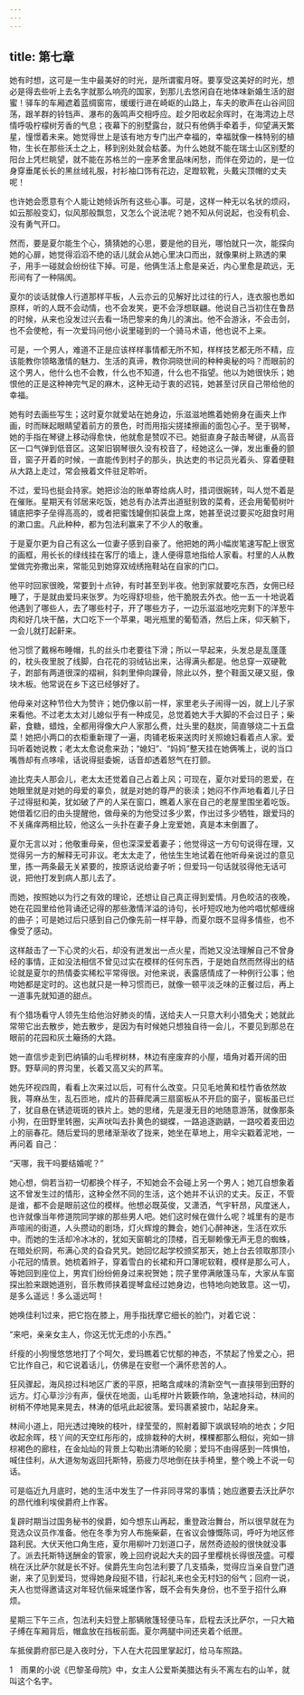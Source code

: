 ```yaml
---
---
---
```

title: 第七章
---




她有时想，这可是一生中最美好的时光，是所谓蜜月呀。要享受这美好的时光，想必是得去些听上去名字就那么响亮的国家，到那儿去悠闲自在地体味新婚生活的甜蜜！驿车的车厢遮着蓝绸窗帘，缓缓行进在崎岖的山路上，车夫的歌声在山谷间回荡，跟羊群的铃铛声、瀑布的轰鸣声交相呼应。趁夕阳收起余晖时，在海湾边上尽情呼吸柠檬树芳香的气息；夜幕下的别墅露台，就只有他俩手牵着手，仰望满天繁星，憧憬着未来。她觉得世上是该有地方专门出产幸福的，幸福就像一株特别的植物，生长在那些沃土之上，移到别处就会枯萎。为什么她就不能在瑞士山区别墅的阳台上凭栏眺望，就不能在苏格兰的一座茅舍里品味闲愁，而伴在旁边的，是一位身穿垂尾长长的黑丝绒礼服，衬衫袖口饰有花边，足蹬软靴，头戴尖顶帽的丈夫呢！

也许她会愿意有个人能让她倾诉所有这些心事。可是，这样一种无以名状的烦闷，如云那般变幻，似风那般飘忽，又怎么个说法呢？她不知从何说起，也没有机会、没有勇气开口。

然而，要是夏尔能生个心，猜猜她的心思，要是他的目光，哪怕就只一次，能探向她的心扉，她觉得滔滔不绝的话儿就会从她心里决口而出，就像果树上熟透的果子，用手一碰就会纷纷往下掉。可是，他俩生活上愈是亲近，内心里愈是疏远，无形间有了一种隔阂。

夏尔的谈话就像人行道那样平板，人云亦云的见解好比过往的行人，连衣服也悉如原样，听的人既不会动情，也不会发笑，更不会浮想联翩。他说自己当初住在鲁昂的时候，从来也没发过兴去看一场巴黎来的角儿的演出。他不会游泳，不会击剑，也不会使枪，有一次爱玛问他小说里碰到的一个骑马术语，他也说不上来。

可是，一个男人，难道不正是应该样样事情都无所不知，样样技艺都无所不精，应该能教你领略激情的魅力、生活的真谛，教你洞晓世间的种种奥秘的吗？而眼前的这个男人，他什么也不会教，什么也不知道，什么也不指望。他以为她很快乐；她恨他的正是这种神完气足的麻木，这种无动于衷的迟钝，她甚至讨厌自己带给他的幸福。

她有时去画些写生；这时夏尔就爱站在她身边，乐滋滋地瞧着她俯身在画夹上作画，时而眯起眼睛望着前方的景色，时而用指尖搓揉擦画的面包心子。至于钢琴，她的手指在琴键上移动得愈快，他就愈是赞叹不已。她挺直身子敲击琴键，从高音区一口气弹到低音区。这架旧钢琴很久没有校音了，经她这么一弹，发出重叠的颤音，窗子开着的时候，一直能传到村子的那头，执达吏的书记员光着头、穿着便鞋从大路上走过，常会掖着文件驻足聆听。

不过，爱玛也挺会持家。她把诊治的账单寄给病人时，措词很婉转，叫人觉不着是在催账。星期天有邻居来吃饭，她总有办法弄出道挺别致的菜肴，还会用葡萄树叶铺底把李子垒得高高的，或者把蜜饯罐倒扣装盘上席，她甚至说过要买吃甜食时用的漱口盅。凡此种种，都为包法利赢来了不少人的敬重。

于是夏尔更为自己有这么一位妻子感到自豪了。他把她的两小幅炭笔速写配上很宽的画框，用长长的绿线挂在客厅的墙上，逢人便得意地指给人家看。村里的人从教堂做完弥撒出来，常能见到她穿双绒绣拖鞋站在自家的门口。

他平时回家很晚，常要到十点钟，有时甚至到半夜。他到家就要吃东西，女佣已经睡了，于是就由爱玛来张罗。为吃得舒坦些，他干脆脱去外衣。他一五一十地说着他遇到了哪些人，去了哪些村子，开了哪些方子，一边乐滋滋地吃完剩下的洋葱牛肉和好几块干酪，大口吃下一个苹果，喝光瓶里的葡萄酒，然后上床，仰天躺下，一会儿就打起鼾来。

他习惯了戴棉布睡帽，扎的丝头巾老要往下滑；所以一早起来，头发总是乱蓬蓬的，枕头夜里脱了线脚，白花花的羽绒钻出来，沾得满头都是。他总穿一双硬靴子，跗部有两道很深的褶裥，斜刺里伸向踝骨，除此以外，整个鞋面又硬又挺，像块木板。他常说在乡下这已经够好了。

他母亲对这种节俭大为赞许；她仍像以前一样，家里老头子闹得一凶，就上儿子家来看他。不过老太太对儿媳似乎有一种成见，总觉着她大手大脚的不会过日子；柴薪，食糖，蜡烛，全都用得像大户人家那么费，灶头里的麸炭，简直够烧二十五盘菜！她把小两口的衣柜重新理了一遍，肉铺老板来送肉时关照媳妇看着点人家。爱玛听着她说教；老太太愈说愈来劲；“媳妇”、“妈妈”整天挂在她俩嘴上，说的当口嘴唇却有点哆嗦，话说得挺委婉，话音却透着怒气在打颤。

迪比克夫人那会儿，老太太还觉着自己占着上风；可现在，夏尔对爱玛的恩爱，在她眼里就是对她的母爱的辜负，就是对她的尊严的亵渎；她闷不作声地看着儿子日子过得挺和美，犹如破了产的人呆在窗口，瞧着人家在自己的老屋里围坐着吃饭。她借着忆旧的由头提醒他，做母亲的为他受过多少累，作出过多少牺牲，跟爱玛的不关痛痒两相比较，他这么一头扑在妻子身上宠爱她，真是本末倒置了。

夏尔无言以对；他敬重母亲，但也深深爱着妻子；他觉得这一方句句说得在理，又觉得另一方的解释无可非议。老太太走了，他怯生生地试着在他听母亲说过的意见里，拣一两条最无关紧要的，按原话说给妻子听；但爱玛一句话就驳得他无话可说，把他打发到病人那儿去了。

而她，按照她以为行之有效的理论，还想让自己真正得到爱情。月色皎洁的夜晚，她在花园里给他背诵还记得的那些激情洋溢的诗句，长吁短叹地为他吟唱忧郁缠绵的曲子；可是她过后只感到自己仍像先前一样平静，而夏尔既不显得多情些，也不像受了感动。

这样敲击了一下心灵的火石，却没有迸发出一点火星，而她又没法理解自己不曾身经的事情，正如没法相信不曾见过实在模样的任何东西，于是她自然而然得出的结论就是夏尔的热情委实稀松平常得很。对他来说，表露感情成了一种例行公事；他吻她都是定时的。这也就只是一种习惯而已，就像一顿平淡乏味的正餐过后，再上一道事先就知道的甜点。

有个猎场看守人领先生给他治好肺炎的情，送给夫人一只意大利小猎兔犬；她就此常带它出去散步，她去散步，是因为有时候她只想独自待一会儿，不要见到那总在眼前的花园和灰土簸扬的大路。

她一直信步走到巴纳镇的山毛榉树林，林边有座废弃的小屋，墙角对着开阔的田野。野草间的界沟里，长着又高又尖的芦苇。

她先环视四周，看看上次来过以后，可有什么改变。只见毛地黄和桂竹香依然故我，荨麻丛生，乱石匝地，成片的苔藓爬满三扇窗板从不开启的窗子，窗板虽已烂了，犹自悬在锈迹斑斑的铁片上。她的思绪，先是漫无目的地随意游荡，就像那条小狗，在田野里转圈，尖声吠叫去扑黄色的蝴蝶，一路追逐鼩鼱，一路咬着麦田边上的丽春花。随后爱玛的思绪渐渐收了拢来，她坐在草地上，用伞尖戳着泥地，一再问着 自己：

“天哪，我干吗要结婚呢？”

她心想，倘若当初一切都换个样子，不知她会不会碰上另一个男人；她兀自想象着这不曾发生过的情形，这种全然不同的生活，这个她并不认识的丈夫。反正，不管是谁，都不会是眼前这位的模样。他想必既英俊，又潇洒，气宇轩昂，风度迷人，也许就像当年修道院同学嫁的那些男人吧。她们这时候在做什么呢？城里有的是市声喧闹的街道，人头攒动的剧场，灯火辉煌的舞会，她们心醉神迷，生活在欢乐中。而她的生活却冷冰冰的，犹如天窗朝北的顶楼，百无聊赖像无声无息的蜘蛛，在暗处织网，布满心灵的旮旮旯旯。她回忆起学校颁奖那天，她上台去领取那顶小小花冠的情景。她梳着辫子，穿着雪白的长裙和开口薄呢软鞋，模样是那么可人，等她回到座位上，男宾们纷纷俯身过来祝贺她；院子里停满敞篷马车，大家从车窗探出脸来跟她道别，音乐教师挟着提琴盒经过她身边，也特地向她致意。这一切，是多么遥远！多么遥远呵！

她唤佳利1过来，把它抱在膝上，用手指抚摩它细长的脸门，对着它说：

“来吧，亲亲女主人，你这无忧无虑的小东西。”

纤瘦的小狗慢悠悠地打了个呵欠，爱玛瞧着它忧郁的神态，不禁起了怜爱之心，把它比作自己，和它说着话儿，仿佛是在安慰一个满怀悲苦的人。

狂风骤起，海风掠过科地区广袤的平原，把略含咸味的清新空气一直挟带到田野的远方。灯心草沙沙有声，偃伏在地面，山毛榉叶片簌簌作响，急速地抖动，林间的树梢不停地晃来晃去，林涛的低吼此起彼落。爱玛裹紧披巾，站起身来。

林间小道上，阳光透过掩映的枝叶，绿莹莹的，照射着脚下飒飒轻响的地衣；夕阳收起余晖，枝丫间的天空红彤彤的，成排栽种的大树，棵棵都那么相似，宛如一排棕褐色的廊柱，在金灿灿的背景上勾勒出清晰的轮廓；爱玛不由得感到一阵惧怕，喊住佳利，从大道匆匆返回托斯特，筋疲力尽地倒在扶手椅里，整个晚上不说一句话。

可是临近九月底时，她的生活中发生了一件非同寻常的事情；她应邀要去沃比萨尔的昂代维利埃侯爵府上作客。

复辟时期当过国务秘书的侯爵，如今想东山再起，重登政治舞台，所以很早就在为竞选众议员作准备。他在冬季为穷人布施柴薪，在省议会慷慨陈词，呼吁为地区修路利民。大伏天他口角生疮，夏尔用柳叶刀划道口子，居然奇迹般的很快就没事了。派去托斯特送酬金的管家，晚上回府说起大夫的园子里樱桃长得很茂盛。可樱桃在沃比萨尔就是长不好。侯爵先生向包法利要了几支插条，觉得应当亲自登门道谢，来了见到爱玛，觉得她身段挺不错，行起礼来也全无村妇的俗气；回府一说，夫人也觉得邀请这对年轻伉俪来城堡作客，既不会有失身份，也不至于招什么麻烦。

星期三下午三点，包法利夫妇登上那辆敞篷轻便马车，启程去沃比萨尔，一只大箱子缚在车厢背后，帽盒放在挡板前面。夏尔两腿中间还夹着个纸匣。

车抵侯爵府邸已是入夜时分，下人在大花园里掌起灯，给马车照路。





1　雨果的小说《巴黎圣母院》中，女主人公爱斯美腊达有头不离左右的山羊，就叫这个名字。